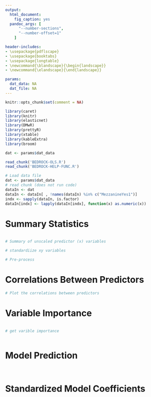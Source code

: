 ```yaml
---
output: 
  html_document:
    fig_caption: yes
  pandoc_args: [
      "--number-sections",
      "--number-offset=1"
    ]

header-includes:
- \usepackage{pdflscape}
- \usepackage{booktabs}
- \usepackage{longtable}
- \newcommand{\blandscape}{\begin{landscape}}
- \newcommand{\elandscape}{\end{landscape}}

params:
  dat_data: NA
  dat_file: NA
---
```


```r
knitr::opts_chunk$set(comment = NA)
```


```r
library(caret)
library(knitr)
library(elasticnet)
library(DMwR)
library(prettyR)
library(xtable)
library(kableExtra)
library(broom)
```

```r
dat <- params$dat_data
``` 

```r
read_chunk('BEDROCK-OLS.R')
read_chunk('BEDROCK-HELP-FUNC.R')
```

```r
# Load data file
dat <- params$dat_data
# read chunk (does not run code)
dataIn <- dat
dataIn <- dataIn[ , !names(dataIn) %in% c("MezzanineYes1")]
indx <- sapply(dataIn, is.factor)
dataIn[indx] <- lapply(dataIn[indx], function(x) as.numeric(x))
```


# Summary Statistics
```r
```
```r
# Summary of unscaled predictor (x) variables 
```
```r
# standardiize xy variables
```


```r
# Pre-process
```

# Correlations Between Predictors
```r
# Plot the correlations between predictors
```

# Variable Importance
```r
```
```r
# get varible importance
```


```r
```


# Model Prediction
```r
```
```r
```

# Standardized Model Coefficients
```r
```
```r
```



